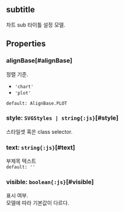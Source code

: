 ## subtitle
차트 sub 타이틀 설정 모델.
## Properties

### alignBase[#alignBase]
정렬 기준.  
- `'chart'` 
- `'plot'` 

`default: AlignBase.PLOT`  

### style: `SVGStyles | string{:js}`[#style]
스타일셋 혹은 class selector.  

### text: `string{:js}`[#text]
부제목 텍스트  
`default: ''`  

### visible: `boolean{:js}`[#visible]
표시 여부.\
모델에 따라 기본값이 다르다.
<FiddleLink label="Legend Visible" href="https:/jsfiddle.net/gh/get/library/pure/realgrid/realchart-demo/tree/master/common/legend-visible"/>  
